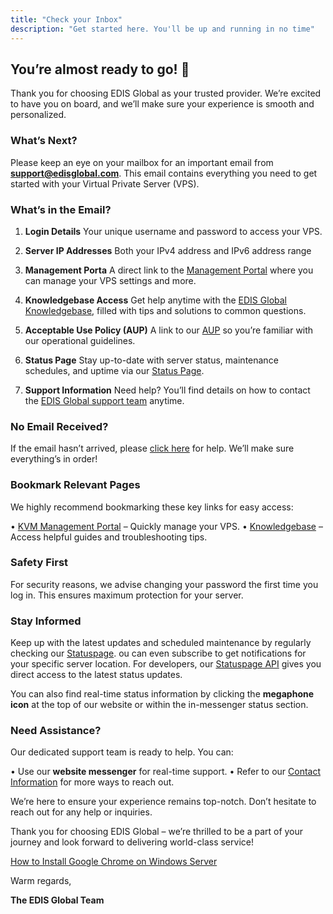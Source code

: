```yaml
---
title: "Check your Inbox"
description: "Get started here. You'll be up and running in no time"
---
```


## You’re almost ready to go! 🚀

Thank you for choosing EDIS Global as your trusted provider. We’re excited to have you on board, and we’ll make sure your experience is smooth and personalized.

### What’s Next?

Please keep an eye on your mailbox for an important email from  [**support@edisglobal.com**](mailto:support@edisglobal.com). This email contains everything you need to get started with your Virtual Private Server (VPS).

### What’s in the Email?

1. **Login Details**
   Your unique username and password to access your VPS.

2. **Server IP Addresses**
   Both your IPv4 address and IPv6 address range

3. **Management Porta**
   A direct link to the <a href="https://manage.edisglobal.com/clientarea.php" target="_blank">Management Portal</a> where you can manage your VPS settings and more.

4. **Knowledgebase Access**
   Get help anytime with the <a href="https://docs.edisglobal.com" target="_blank">EDIS Global Knowledgebase</a>, filled with tips and solutions to common questions.

5. **Acceptable Use Policy (AUP)**
   A link to our <a href="https://docs.edisglobal.com/acceptable-use-policy" target="_blank">AUP</a> so you’re familiar with our operational guidelines.

6. **Status Page**
   Stay up-to-date with server status, maintenance schedules, and uptime via our <a href="https://status.edis.global" target="_blank">Status Page</a>.

7. **Support Information**
   Need help? You’ll find details on how to contact the <a href="https://www.edisglobal.com/contact" target="_blank">EDIS Global support team</a> anytime.

### **No Email Received?**

If the email hasn’t arrived, please [click here](https://docs.edisglobal.com/email-with-password-not-received-solution) for help. We’ll make sure everything’s in order!

### **Bookmark Relevant Pages**

We highly recommend bookmarking these key links for easy access:

&#x9;•	<a href="https://manage.edis.at/whmcs/clientarea.php" target="_blank">KVM Management Portal</a> – Quickly manage your VPS.
&#x9;•	<a href="https://docs.edisglobal.com" target="_blank">Knowledgebase</a> – Access helpful guides and troubleshooting tips.

### **Safety First**

For security reasons, we advise changing your password the first time you log in. This ensures maximum protection for your server.

### **Stay Informed**

Keep up with the latest updates and scheduled maintenance by regularly checking our <a href="https://status.edis.global" target="_blank">Statuspage</a>. ou can even subscribe to get notifications for your specific server location. For developers, our <a href="https://status.edis.global/api" target="_blank">Statuspage API</a> gives you direct access to the latest status updates.

You can also find real-time status information by clicking the **megaphone icon** at the top of our website or within the in-messenger status section.

### **Need Assistance?**

Our dedicated support team is ready to help. You can:

&#x9;•	Use our **website messenger** for real-time support.
&#x9;•	Refer to our [Contact Information](https://www.edisglobal.com/contact) for more ways to reach out.

We’re here to ensure your experience remains top-notch. Don’t hesitate to reach out for any help or inquiries.

Thank you for choosing EDIS Global – we’re thrilled to be a part of your journey and look forward to delivering world-class service!

[How to Install Google Chrome on Windows Server](docId:6VkhzhZ_gamYGs_91iqBJ)&#x20;

Warm regards,

**The EDIS Global Team**